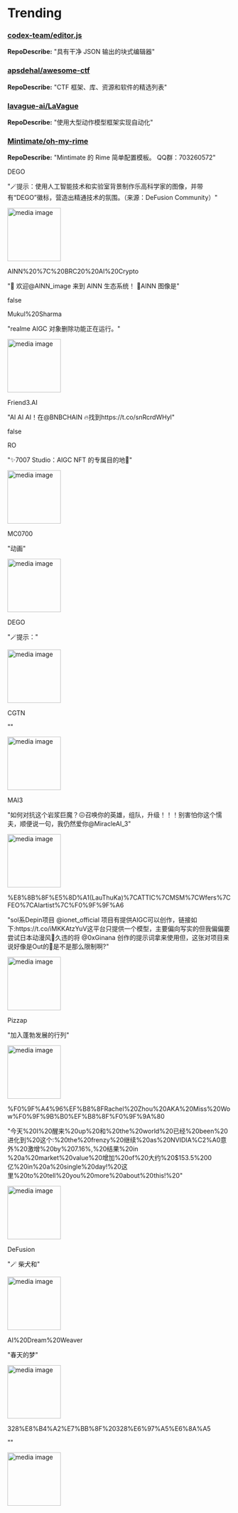
# Trending

### [codex-team/editor.js](https://github.com/codex-team/editor.js)
**RepoDescribe:** "具有干净 JSON 输出的块式编辑器"
  

### [apsdehal/awesome-ctf](https://github.com/apsdehal/awesome-ctf)
**RepoDescribe:** "CTF 框架、库、资源和软件的精选列表"
  

### [lavague-ai/LaVague](https://github.com/lavague-ai/LaVague)
**RepoDescribe:** "使用大型动作模型框架实现自动化"
  

### [Mintimate/oh-my-rime](https://github.com/Mintimate/oh-my-rime)
**RepoDescribe:** "Mintimate 的 Rime 简单配置模板。 QQ群：703260572"
  

<TwoColumnLayout>
  <div>
    <p>DEGO</p>
    <p>"🪄提示：使用人工智能技术和实验室背景制作乐高科学家的图像，并带有“DEGO”徽标，营造出精通技术的氛围。（来源：DeFusion Community）"</p>
  </div>
  <img width="120" src="https://pbs.twimg.com/ext_tw_video_thumb/1768883147616505856/pu/img/br_Z6pISIfGuecQp.jpg" alt="media image" />
</TwoColumnLayout>
  

<TwoColumnLayout>
  <div>
    <p>AINN%20%7C%20BRC20%20AI%20Crypto</p>
    <p>"👏 欢迎@AINN_image 来到 AINN 生态系统！ 👏AINN 图像是"</p>
  </div>
  false
</TwoColumnLayout>
  

<TwoColumnLayout>
  <div>
    <p>Mukul%20Sharma</p>
    <p>"realme AIGC 对象删除功能正在运行。"</p>
  </div>
  <img width="120" src="https://pbs.twimg.com/ext_tw_video_thumb/1767396561678450688/pu/img/L1ZmStJnRbYGjn9A.jpg" alt="media image" />
</TwoColumnLayout>
  

<TwoColumnLayout>
  <div>
    <p>Friend3.AI</p>
    <p>"AI AI AI！在@BNBCHAIN ​​🔥找到https://t.co/snRcrdWHyl"</p>
  </div>
  false
</TwoColumnLayout>
  

<TwoColumnLayout>
  <div>
    <p>RO</p>
    <p>"✨7007 Studio：AIGC NFT 的专属目的地🎨"</p>
  </div>
  <img width="120" src="https://pbs.twimg.com/media/GIobKOybcAAIokE.jpg" alt="media image" />
</TwoColumnLayout>
  

<TwoColumnLayout>
  <div>
    <p>MC0700</p>
    <p>"动画"</p>
  </div>
  <img width="120" src="https://pbs.twimg.com/ext_tw_video_thumb/1768188009248419840/pu/img/UldWFnee6TTqdoTx.jpg" alt="media image" />
</TwoColumnLayout>
  

<TwoColumnLayout>
  <div>
    <p>DEGO</p>
    <p>"🪄提示："</p>
  </div>
  <img width="120" src="https://pbs.twimg.com/media/GIunAKubgAE4btP.jpg" alt="media image" />
</TwoColumnLayout>
  

<TwoColumnLayout>
  <div>
    <p>CGTN</p>
    <p>""</p>
  </div>
  <img width="120" src="https://pbs.twimg.com/media/GIWW_AcbQAAjDa6.jpg" alt="media image" />
</TwoColumnLayout>
  

<TwoColumnLayout>
  <div>
    <p>MAI3</p>
    <p>"如何对抗这个岩浆巨魔？😖召唤你的英雄，组队，升级！！！别害怕你这个懦夫，顺便说一句，我仍然爱你@MiracleAI_3"</p>
  </div>
  <img width="120" src="https://pbs.twimg.com/ext_tw_video_thumb/1767488293221097472/pu/img/i2bGcwzaA206dy2A.jpg" alt="media image" />
</TwoColumnLayout>
  

<TwoColumnLayout>
  <div>
    <p>%E8%8B%8F%E5%8D%A1(LauThuKa)%7CATTIC%7CMSM%7CWfers%7CFEO%7CAIartist%7C%F0%9F%9F%A6</p>
    <p>"sol系Depin项目 @ionet_official 项目有提供AIGC可以创作，链接如下:https://t.co/iMKKAtzYuV这平台只提供一个模型，主要偏向写实的但我偏偏要尝试日本动漫风🤪久违的将 @0xGinana 创作的提示词拿来使用但，这张对项目来说好像是Out的🤣是不是那么限制啊?"</p>
  </div>
  <img width="120" src="https://pbs.twimg.com/media/GIvnU2cbgAAdlGL.jpg" alt="media image" />
</TwoColumnLayout>
  

<TwoColumnLayout>
  <div>
    <p>Pizzap</p>
    <p>"加入蓬勃发展的行列"</p>
  </div>
  <img width="120" src="https://pbs.twimg.com/ext_tw_video_thumb/1768248595004952577/pu/img/CzxZ92KennQ-BXMf.jpg" alt="media image" />
</TwoColumnLayout>
  

<TwoColumnLayout>
  <div>
    <p>%F0%9F%A4%96%EF%B8%8FRachel%20Zhou%20AKA%20Miss%20Wow%F0%9F%9B%B0%EF%B8%8F%F0%9F%9A%80</p>
    <p>"今天%20I%20醒来%20up%20和%20the%20world%20已经%20been%20进化到%20这个:%20the%20frenzy%20继续%20as%20NVIDIA%C2%A0意外%20激增%20by%207.16%,%20结果%20in %20a%20market%20value%20增加%20of%20大约%20$153.5%200亿%20in%20a%20single%20day!%20这里%20to%20tell%20you%20more%20about%20this!%20"</p>
  </div>
  <img width="120" src="https://pbs.twimg.com/ext_tw_video_thumb/1768210966507044864/pu/img/dwQSuk4efm1Zam-3.jpg" alt="media image" />
</TwoColumnLayout>
  

<TwoColumnLayout>
  <div>
    <p>DeFusion</p>
    <p>"🪄 柴犬和"</p>
  </div>
  <img width="120" src="https://pbs.twimg.com/ext_tw_video_thumb/1768208772001140736/pu/img/yATfjtBPYz6s2XFL.jpg" alt="media image" />
</TwoColumnLayout>
  

<TwoColumnLayout>
  <div>
    <p>AI%20Dream%20Weaver</p>
    <p>"春天的梦"</p>
  </div>
  <img width="120" src="https://pbs.twimg.com/media/GInAlorXoAANKnc.jpg" alt="media image" />
</TwoColumnLayout>
  

<TwoColumnLayout>
  <div>
    <p>328%E8%B4%A2%E7%BB%8F%20328%E6%97%A5%E6%8A%A5</p>
    <p>""</p>
  </div>
  <img width="120" src="https://pbs.twimg.com/ext_tw_video_thumb/1768355708423307265/pu/img/T22CPRxoAJ-77Ttf.jpg" alt="media image" />
</TwoColumnLayout>
  